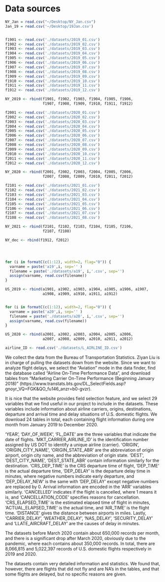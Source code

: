 # Data sources

```r
NY_Jan = read.csv("~/Desktop/NY_Jan.csv")
Jan_19 = read.csv('~/Desktop/19Jan.csv')


f1901 <- read.csv('./datasets/2019_01.csv')
f1902 <- read.csv('./datasets/2019_02.csv')
f1903 <- read.csv('./datasets/2019_03.csv')
f1904 <- read.csv('./datasets/2019_04.csv')
f1905 <- read.csv('./datasets/2019_05.csv')
f1906 <- read.csv('./datasets/2019_06.csv')
f1907 <- read.csv('./datasets/2019_07.csv')
f1908 <- read.csv('./datasets/2019_08.csv')
f1909 <- read.csv('./datasets/2019_09.csv')
f1910 <- read.csv('./datasets/2019_10.csv')
f1911 <- read.csv('./datasets/2019_11.csv')
f1912 <- read.csv('./datasets/2019_12.csv')

NY_2019 <- rbind(f1901, f1902, f1903, f1904, f1905, f1906,
                 f1907, f1908, f1909, f1910, f1911, f1912)

f2001 <- read.csv('./datasets/2020_01.csv')
f2002 <- read.csv('./datasets/2020_02.csv')
f2003 <- read.csv('./datasets/2020_03.csv')
f2004 <- read.csv('./datasets/2020_04.csv')
f2005 <- read.csv('./datasets/2020_05.csv')
f2006 <- read.csv('./datasets/2020_06.csv')
f2007 <- read.csv('./datasets/2020_07.csv')
f2008 <- read.csv('./datasets/2020_08.csv')
f2009 <- read.csv('./datasets/2020_09.csv')
f2010 <- read.csv('./datasets/2020_10.csv')
f2011 <- read.csv('./datasets/2020_11.csv')
f2012 <- read.csv('./datasets/2020_12.csv')

NY_2020 <- rbind(f2001, f2002, f2003, f2004, f2005, f2006,
                 f2007, f2008, f2009, f2010, f2011, f2012)

f2101 <- read.csv('./datasets/2021_01.csv')
f2102 <- read.csv('./datasets/2021_02.csv')
f2103 <- read.csv('./datasets/2021_03.csv')
f2104 <- read.csv('./datasets/2021_04.csv')
f2105 <- read.csv('./datasets/2021_05.csv')
f2106 <- read.csv('./datasets/2021_06.csv')
f2107 <- read.csv('./datasets/2021_07.csv')
f2108 <- read.csv('./datasets/2021_08.csv')

NY_2021 <- rbind(f2101, f2102, f2103, f2104, f2105, f2106,
                 f2107, f2108)

NY_dec <- rbind(f1912, f2012)




for (i in formatC(c(1:12), width=2, flag="0")) {
  varname = paste('a19',i, sep='' )
  filename = paste('./datasets/a19', i,'.csv', sep='')
  assign(varname, read.csv(filename))
}

US_2019 <- rbind(a1901, a1902, a1903, a1904, a1905, a1906, a1907,
                 a1908, a1909, a1910, a1911, a1912)


for (i in formatC(c(1:12), width=2, flag="0")) {
  varname = paste('a20',i, sep='' )
  filename = paste('./datasets/a20', i,'.csv', sep='')
  assign(varname, read.csv(filename))
}

US_2020 <- rbind(a2001, a2002, a2003, a2004, a2005, a2006,
                 a2007, a2008, a2009, a2010, a2011, a2012)

airline_ID <- read.csv('./datasets/L_AIRLINE_ID.csv')


```


We collect the data from the Bureau of Transportation Statistics. Ziyan Liu is in charge of pulling the datasets down from the website. Since we want to analyze flight delays, we select the "Aviation" mode in the data finder, find the database called "Airline On-Time Performance Data", and download tables from "Marketing Carrier On-Time Performance (Beginning January 2018)" (https://www.transtats.bts.gov/DL_SelectFields.asp?gnoyr_VQ=FGK&QO_fu146_anzr=b0-gvzr). 

It is nice that the website provides field selection feature, and we select 29 variables that we find useful in our project to include in the datasets. These variables include information about airline carriers, origins, destinations, departure and arrival time and delay situations of U.S. domestic flights. We download 24 tables in total, each containing flight information during one month from January 2019 to December 2020.


'YEAR', 'DAY_OF_WEEK', 'FL_DATE' are the three variables that indicate the date of flights.  'MKT_CARRIER_AIRLINE_ID' is the identification number assigned by US DOT to identify a unique airline (carrier). 'ORIGIN', 'ORIGIN_CITY_NAME', 'ORIGIN_STATE_ABR' are the abbreviation of origin airport, origin city name, and the abbreviation of origin state. 'DEST', 'DEST_CITY_NAME', 'DEST_STATE_ABR' contain information similarly for the destination. 'CRS_DEP_TIME' is the CRS departure time of flight, 'DEP_TIME' is the actual departure time, 'DEP_DELAY' is the departure delay time in minutes, where negative numbers indicate early departure, and 'DEP_DELAY_NEW' is the same with 'DEP_DELAY' except negative numbers are replaced by 0. Arrival information are encoded in the 'ARR' variables similarly. 'CANCELLED' indicates if the flight is cancelled, where 1 means it is, and 'CANCELLATION_CODE' specifies reasons for cancellation. 'CRS_ELAPSED_TIME' is the estimated elapsed time of flight in minutes, 'ACTUAL_ELAPSED_TIME' is the actual time, and 'AIR_TIME' is the flight time. 'DISTANCE' gives the distance between airports in miles. Lastly, 'CARRIER_DELAY', 'WEATHER_DELAY', 'NAS_DELAY', 'SECURITY_DELAY' and 'LLATE_AIRCRAFT_DELAY' are the causes of delay in minutes.  

The datasets before March 2020 contain about 650,000 records per month, and there is a significant drop after March 2020, obviously due to the pandemic, where each contains about  350,000 records. In total, there are 8,066,815 and 5,022,397 records of U.S. domestic flights respectively in 2019 and 2020.


The datasets contain very detailed information and statistics. We found that, however, there are flights that did not fly and are NA's in the tables, and that some flights are delayed, but no specific reasons are given. 
 <!-- It causes some mismatch when we analyze the reasons that cause flight delays. -->










